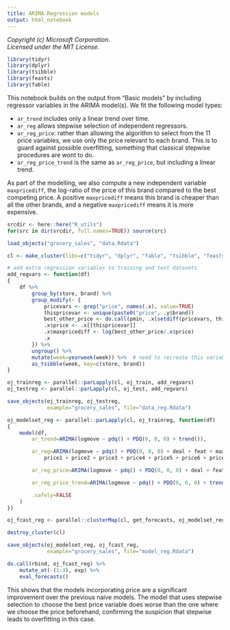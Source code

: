 ```yaml
---
title: ARIMA-Regression models
output: html_notebook
---
```


_Copyright (c) Microsoft Corporation._<br/>
_Licensed under the MIT License._ 

```r
library(tidyr)
library(dplyr)
library(tsibble)
library(feasts)
library(fable)
```

This notebook builds on the output from "Basic models" by including regressor variables in the ARIMA model(s). We fit the following model types:

- `ar_trend` includes only a linear trend over time.
- `ar_reg` allows stepwise selection of independent regressors.
- `ar_reg_price`: rather than allowing the algorithm to select from the 11 price variables, we use only the price relevant to each brand. This is to guard against possible overfitting, something that classical stepwise procedures are wont to do.
- `ar_reg_price_trend` is the same as `ar_reg_price`, but including a linear trend.

As part of the modelling, we also compute a new independent variable `maxpricediff`, the log-ratio of the price of this brand compared to the best competing price. A positive `maxpricediff` means this brand is cheaper than all the other brands, and a negative `maxpricediff` means it is more expensive.

```r
srcdir <- here::here("R_utils")
for(src in dir(srcdir, full.names=TRUE)) source(src)

load_objects("grocery_sales", "data.Rdata")

cl <- make_cluster(libs=c("tidyr", "dplyr", "fable", "tsibble", "feasts"))

# add extra regression variables to training and test datasets
add_regvars <- function(df)
{
    df %>%
        group_by(store, brand) %>%
        group_modify(~ {
            pricevars <- grep("price", names(.x), value=TRUE)
            thispricevar <- unique(paste0("price", .y$brand))
            best_other_price <- do.call(pmin, .x[setdiff(pricevars, thispricevar)])
            .x$price <- .x[[thispricevar]]
            .x$maxpricediff <- log(best_other_price/.x$price)
            .x
        }) %>%
        ungroup() %>%
        mutate(week=yearweek(week)) %>%  # need to recreate this variable because of tsibble/vctrs issues
        as_tsibble(week, key=c(store, brand))
}

oj_trainreg <- parallel::parLapply(cl, oj_train, add_regvars)
oj_testreg <- parallel::parLapply(cl, oj_test, add_regvars)

save_objects(oj_trainreg, oj_testreg,
             example="grocery_sales", file="data_reg.Rdata")

oj_modelset_reg <- parallel::parLapply(cl, oj_trainreg, function(df)
{
    model(df,
        ar_trend=ARIMA(logmove ~ pdq() + PDQ(0, 0, 0) + trend()),

        ar_reg=ARIMA(logmove ~ pdq() + PDQ(0, 0, 0) + deal + feat + maxpricediff +
            price1 + price2 + price3 + price4 + price5 + price6 + price7 + price8 + price9 + price10 + price11),

        ar_reg_price=ARIMA(logmove ~ pdq() + PDQ(0, 0, 0) + deal + feat + maxpricediff + price),

        ar_reg_price_trend=ARIMA(logmove ~ pdq() + PDQ(0, 0, 0) + trend() + deal + feat + maxpricediff + price),

        .safely=FALSE
    )
})

oj_fcast_reg <- parallel::clusterMap(cl, get_forecasts, oj_modelset_reg, oj_testreg)

destroy_cluster(cl)

save_objects(oj_modelset_reg, oj_fcast_reg,
             example="grocery_sales", file="model_reg.Rdata")

do.call(rbind, oj_fcast_reg) %>%
    mutate_at(-(1:3), exp) %>%
    eval_forecasts()
```

This shows that the models incorporating price are a significant improvement over the previous naive models. The model that uses stepwise selection to choose the best price variable does worse than the one where we choose the price beforehand, confirming the suspicion that stepwise leads to overfitting in this case.
